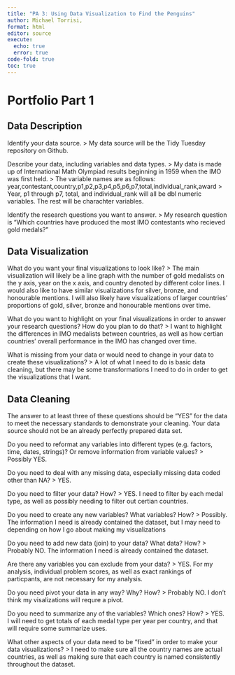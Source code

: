 ```yaml
---
title: "PA 3: Using Data Visualization to Find the Penguins"
author: Michael Torrisi, 
format: html
editor: source
execute: 
  echo: true
  error: true
code-fold: true
toc: true
---
```


# Portfolio Part 1

## Data Description

Identify your data source.
> My data source will be the Tidy Tuesday repository on Github. 


Describe your data, including variables and data types.
> My data is made up of International Math Olympiad results beginning in 1959 when the IMO was first held. 
> The variable names are as follows:
    year,contestant,country,p1,p2,p3,p4,p5,p6,p7,total,individual_rank,award
> Year, p1 through p7, total, and individual_rank will all be dbl numeric variables. The rest will be charachter variables.

Identify the research questions you want to answer.
> My research question is "Which countries have produced the most IMO contestants who recieved gold medals?"


## Data Visualization

What do you want your final visualizations to look like?
> The main visualization will likely be a line graph with the number of gold medalists on the y axis, year on the x axis, and country denoted by different color lines. I would also like to have similar visualizations for silver, bronze, and honourable mentions. I will also likely have visualizations of larger countries' proportions of gold, silver, bronze and honourable mentions over time.

What do you want to highlight on your final visualizations in order to answer your research questions? How do you plan to do that?
> I want to highlight the differences in IMO medalists between countries, as well as how certian countries' overall performance in the IMO has changed over time.

What is missing from your data or would need to change in your data to create these visualizations?
> A lot of what I need to do is basic data cleaning, but there may be some transformations I need to do in order to get the visualizations that I want.

## Data Cleaning

The answer to at least three of these questions should be “YES” for the data to meet the necessary standards to demonstrate your cleaning. Your data source should not be an already perfectly prepared data set.

Do you need to reformat any variables into different types (e.g. factors, time, dates, strings)? Or remove information from variable values?
> Possibly YES.

Do you need to deal with any missing data, especially missing data coded other than NA?
> YES.

Do you need to filter your data? How?
> YES. I need to filter by each medal type, as well as possibly needing to filter out certian countries.

Do you need to create any new variables? What variables? How?
> Possibly. The information I need is already contained the dataset, but I may need to depending on how I go about making my visualizations

Do you need to add new data (join) to your data? What data? How?
> Probably NO. The information I need is already contained the dataset.

Are there any variables you can exclude from your data?
> YES. For my analysis, individual problem scores, as well as exact rankings of particpants, are not necessary for my analysis.

Do you need pivot your data in any way? Why? How?
> Probably NO. I don't think my visalizations will requre a pivot.

Do you need to summarize any of the variables? Which ones? How?
> YES. I will need to get totals of each medal type per year per country, and that will require some summarize uses.

What other aspects of your data need to be “fixed” in order to make your data visualizations?
> I need to make sure all the country names are actual countries, as well as making sure that each country is named consistently throughout the dataset.

